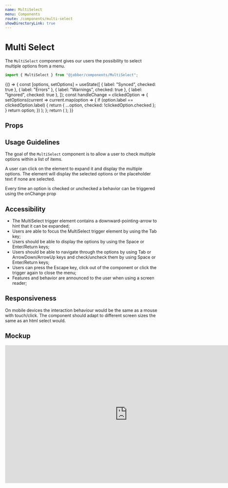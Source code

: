 ```yaml
---
name: MultiSelect
menu: Components
route: /components/multi-select
showDirectoryLink: true
---
```



# Multi Select

The `MultiSelect` component gives our users the possibility to select multiple
options from a menu.

```ts
import { MultiSelect } from "@jobber/components/MultiSelect";
```

<Playground>
  {() => {
    const [options, setOptions] = useState([
      { label: "Synced", checked: true },
      { label: "Errors" },
      { label: "Warnings", checked: true },
      { label: "Ignored", checked: true },
    ]);
    const handleChange = clickedOption => {
      setOptions(current =>
        current.map(option => {
          if (option.label == clickedOption.label) {
            return { ...option, checked: !clickedOption.checked };
          }
          return option;
        })
      );
    };
    return (
      <MultiSelect
        defaultLabel="Status"
        allSelectedLabel="All Statuses"
        options={options}
        onChange={handleChange}
      />
    );
  }}
</Playground>

<!--
  INTERFACE: This is for the proposal stage of the component

  Provide an example of what the component looks like in code. How would you use
  it from another React component? This should consist primarily of code blocks.
  This section can be deleted once the component is built, when the Playground
  will demonstrate this at a higher fidelity.
-->

## Props

<Props of={MultiSelect} />

<!--
  It is not necessary to provide an example of each prop. Use usage examples to
  highlight key features of a component or particular considerations.

  See `Button.mdx` for a good example of this.
-->

## Usage Guidelines

The goal of the `MultiSelect` component is to allow a user to check multiple
options within a list of items.

A user can click on the element to expand it and display the multiple options.
The element will display the selected options or the placeholder text if none
are selected.

Every time an option is checked or unchecked a behavior can be triggered using
the onChange prop

<!--
  What is the design purpose of this component? How do its responsibilities
  relate to other components? What should this component not be used for? What
  are some related components in Atlantis? Try to describe this component not
  in terms of what it looks like or what elements make it up, but what function
  it performs or how it enables a user to perform tasks (e.g. “Buttons allow users
  to initiate, complete, and reverse actions.” vs “Buttons are rectangular elements
  that have a green background and white text”).
-->

## Accessibility

- The MultiSelect trigger element contains a downward-pointing-arrow to hint
  that it can be expanded;
- Users are able to focus the MultiSelect trigger element by using the Tab key;
- Users should be able to display the options by using the Space or Enter/Return
  keys;
- Users should be able to navigate through the options by using Tab or
  ArrowDown/ArrowUp keys and check/uncheck them by using Space or Enter/Return
  keys;
- Users can press the Escape key, click out of the component or click the
  trigger again to close the menu;
- Features and behavior are announced to the user when using a screen reader;

## Responsiveness

On mobile devices the interaction behaviour would be the same as a mouse with
touch/click. The component should adapt to different screen sizes the same as an
html select would.

<!--
  How should the component behave on an iPhone 8? An iPad? A 1920x1080 monitor? How does the
  component appear when the component itself is less than 375px wide? Less than 640px wide?
  Less than 1200px wide? Greater than 1200px? Does it change when the device DPI is higher
  or lower?
-->

## Mockup

<iframe
  style="border: 1px solid rgba(0, 0, 0, 0.1);"
  width="800"
  height="450"
  src="https://www.figma.com/file/Dat89UMBtcroHoy2TFpqxA/QBO-Integration?node-id=318%3A75252"
  allowfullscreen
></iframe>

<!--
  Insert a Figma mockup from the [Design System Contribution template](https://www.figma.com/file/3BXCXXD9glMtj8RAHjXiQC/Design-System-Contribution-TEMPLATE?node-id=26%3A2)
  that conveys the visual design of the component, with variants and state accounted for.
  Consider progressive enhancement; might this rely on newer browser features that aren’t
  widely supported yet?
-->
